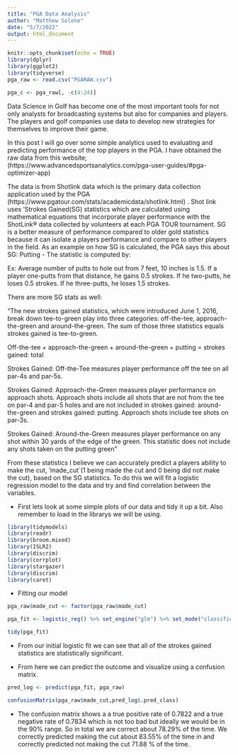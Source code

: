 ```yaml
---
title: "PGA Data Analysis"
author: "Matthew Solone"
date: "5/7/2022"
output: html_document
---
```


```r
knitr::opts_chunk$set(echo = TRUE)
library(dplyr)
library(ggplot2)
library(tidyverse)
pga_raw <- read.csv("PGARAW.csv")

pga_c <- pga_raw[, -c(4:24)]

```

Data Science in Golf has become one of the most important tools for not only analysts for broadcasting systems but also for companies and players. The players and golf companies use data to develop new strategies for themselves to improve their game.

In this post I will go over some simple analytics used to evaluating and predicting performance of the top players in the PGA. I have obtained the raw data from this website; (https://www.advancedsportsanalytics.com/pga-user-guides/#pga-optimizer-app)

The data is from Shotlink data which is the primary data collection application used by the PGA (https://www.pgatour.com/stats/academicdata/shotlink.html) . Shot link uses 'Strokes Gained(SG) statistics which are calculated using mathematical equations that incorporate player performance with the ShotLink® data collected by volunteers at each PGA TOUR tournament. SG is a better measure of performance compared to older gold statistics because it can isolate a players performance and compare to other players in the field. As an example on how SG is calculated, the PGA says this about SG: Putting - 
The statistic is computed by:

Ex: Average number of putts to hole out from 7 feet, 10 inches is 1.5.
If a player one-putts from that distance, he gains 0.5 strokes.
If he two-putts, he loses 0.5 strokes.
If he three-putts, he loses 1.5 strokes.

There are more SG stats as well: 

"The new strokes gained statistics, which were introduced June 1, 2016, break down tee-to-green play into three categories: off-the-tee, approach-the-green and around-the-green. The sum of those three statistics equals strokes gained is tee-to-green.

Off-the-tee + approach-the-green + around-the-green + putting = strokes gained: total

Strokes Gained: Off-the-Tee measures player performance off the tee on all par-4s and par-5s.

Strokes Gained: Approach-the-Green measures player performance on approach shots. Approach shots include all shots that are not from the tee on par-4 and par-5 holes and are not included in strokes gained: around-the-green and strokes gained: putting. Approach shots include tee shots on par-3s.

Strokes Gained: Around-the-Green measures player performance on any shot within 30 yards of the edge of the green. This statistic does not include any shots taken on the putting green"

From these statistics I believe we can accurately predict a players ability to make the cut, 'made_cut`(1 being made the cut and 0 being did not make the cut), based on the SG statistics. To do this we will fit a logistic regression model to the data and try and find correlation between the variables.

* First lets look at some simple plots of our data and tidy it up a bit. Also remember to load in the librarys we will be using.
```r
library(tidymodels) 
library(readr)
library(broom.mixed)
library(ISLR2)
library(discrim)
library(corrplot)
library(stargazer)
library(discrim)
library(caret)
```


* Fitting our model 
```r
pga_raw$made_cut <- factor(pga_raw$made_cut)

pga_fit <- logistic_reg() %>% set_engine("glm") %>% set_mode("classification") %>% fit(made_cut ~ sg_putt + sg_arg + sg_app + sg_ott + sg_t2g , data = pga_raw)

tidy(pga_fit)
```
* From our initial logistic fit we can see that all of the strokes gained statistics are statistically significant. 

* From here we can predict the outcome and visualize using a confusion matrix.

```r
pred_log <- predict(pga_fit, pga_raw)

confusionMatrix(pga_raw$made_cut,pred_log$.pred_class)
```

* The confusion matrix shows a a true positive rate of 0.7822 and a true negative rate of 0.7834 which is not too bad but ideally we would be in the 90% range. So in total we are correct about 78.29% of the time. We correctly predicted making the cut about 83.55% of the time in and correctly predicted not making the cut 71.88 % of the time. 